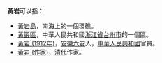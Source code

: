 '''黃岩'''可以指：
* [[黃岩島|黃岩島]]，南海上的一個環礁。
* [[黃巖區|黃巖區]]，中華人民共和國[[浙江省|浙江省]][[台州市|台州市]]的一個區。
* [[黃岩_(1912年)|黃岩 (1912年)]]，[[安徽|安徽]][[六安|六安]]人，[[中華人民共和國|中華人民共和國]]官員。
* [[黃岩_(作家)|黃岩 (作家)]]，[[清代|清代]]作家。

{{Disambig|cat=二字中国县名消歧义}}